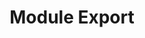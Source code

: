 ---
id: "node_tf_easy_011"
questionType: "TRUE_FALSE"
title: "Module Export"
statement: "module.exports is used to export functionality from a module."
difficulty: "EASY"
category: "Node.js"
correctAnswer: true
explanation: "module.exports exposes functions or objects to other files."
---